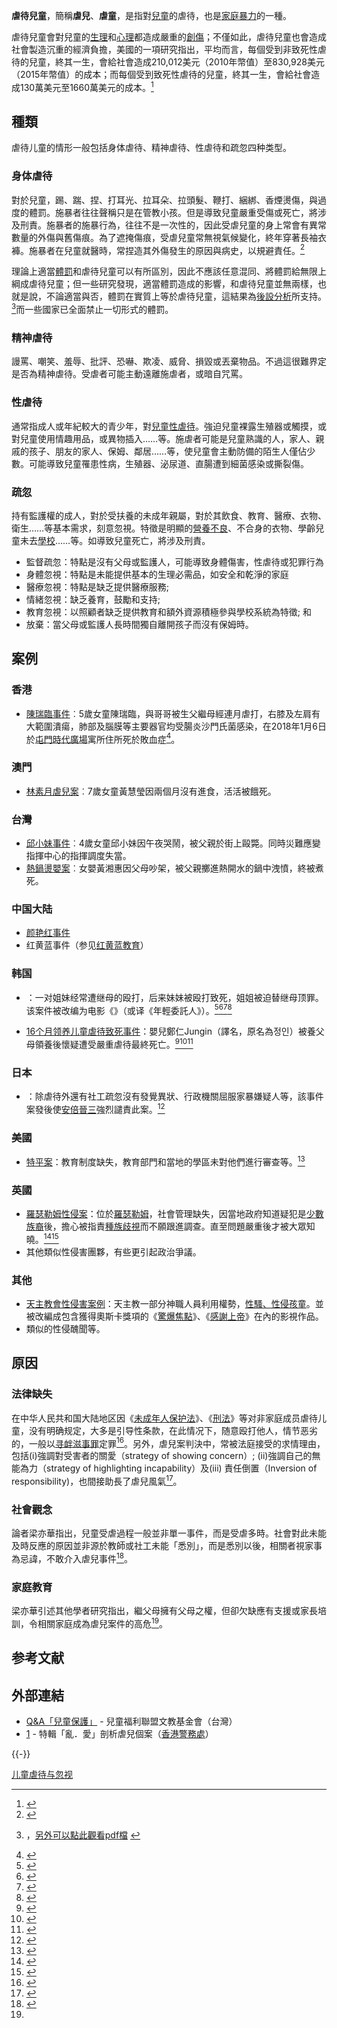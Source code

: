 '''虐待兒童'''，簡稱'''虐兒'''、'''虐童'''，是指對[[兒童|兒童]]的虐待，也是[[家庭暴力|家庭暴力]]的一種。

虐待兒童會對兒童的[[生理|生理]]和[[心理|心理]]都造成嚴重的[[創傷|創傷]]；不僅如此，虐待兒童也會造成社會製造沉重的經濟負擔，美國的一項研究指出，平均而言，每個受到非致死性虐待的兒童，終其一生，會給社會造成210,012美元（2010年幣值）至830,928美元（2015年幣值）的成本；而每個受到致死性虐待的兒童，終其一生，會給社會造成130萬美元至1660萬美元的成本。<ref>{{cite paper|author=Cora Peterson,* Curtis Florence, and Joanne Klevens|title=The economic burden of child maltreatment in the United States, 2015|journal=Child Abuse & Neglect|volume=86|year=2018|page=178-183}}</ref>

==種類==
虐待儿童的情形一般包括身体虐待、精神虐待、性虐待和疏忽四种类型。

===身体虐待===
{{main|家庭暴力|虐待}}
對於兒童，踢、踹、捏、打耳光、拉耳朵、拉頭髮、鞭打、綑綁、香煙燙傷，與過度的體罰。施暴者往往聲稱只是在管教小孩。但是導致兒童嚴重受傷或死亡，將涉及刑責。施暴者的施暴行為，往往不是一次性的，因此受虐兒童的身上常會有異常數量的外傷與舊傷痕。為了遮掩傷痕，受虐兒童常無視氣候變化，終年穿著長袖衣褲。施暴者在兒童就醫時，常捏造其外傷發生的原因與病史，以規避責任。<ref>{{cite web | url=https://www.youtube.com/watch?v=zLWQ5qDFU9A | website=youtube.com | publisher=TVBS | title=兒虐悲歌！ 全台受虐兒逾萬 白色力量伸援 | date=Mar 3, 2018 | access-date=2018-09-23 | archive-date=2020-05-01 | archive-url=https://web.archive.org/web/20200501085224/https://www.youtube.com/watch?v=zLWQ5qDFU9A | dead-url=no }}</ref>

理論上適當[[體罰|體罰]]和虐待兒童可以有所區別，因此不應該任意混同、將體罰給無限上綱成虐待兒童；但一些研究發現，適當體罰造成的影響，和虐待兒童並無兩樣，也就是說，不論適當與否，體罰在實質上等於虐待兒童，這結果為[[後設分析|後設分析]]所支持。<ref>{{cite paper|author=Andrew Grogan-Kaylor, Elizabeth T. Gershoff|title=Spanking and Child Outcomes: Old Controversies and New Meta-Analyses|journal=Psychological Journal of Family Psychology|volume=30|issue=4|year=2016|page=453-469}}，[https://pdfs.semanticscholar.org/0d03/a2e9f085f0a268b4c0a52f5ac31c17a3e5f3.pdf 另外可以點此觀看pdf檔] {{Wayback|url=https://pdfs.semanticscholar.org/0d03/a2e9f085f0a268b4c0a52f5ac31c17a3e5f3.pdf |date=20190218144325 }}</ref>而一些國家已全面禁止一切形式的體罰。

===精神虐待===
{{main|精神虐待}}
謾罵、嘲笑、羞辱、批評、恐嚇、欺凌、威脅、損毀或丟棄物品。不過這很難界定是否為精神虐待。受虐者可能主動遠離施虐者，或暗自咒罵。

===性虐待===

通常指成人或年紀較大的青少年，對[[兒童性虐待|兒童性虐待]]。強迫兒童裸露生殖器或觸摸，或對兒童使用情趣用品，或異物插入……等。施虐者可能是兒童熟識的人，家人、親戚的孩子、朋友的家人、保姆、鄰居……等，使兒童會主動防備的陌生人僅佔少數。可能導致兒童罹患性病，生殖器、泌尿道、直腸遭到細菌感染或撕裂傷。

=== 疏忽 ===
{{main|疏忽照顧兒童}}
持有監護權的成人，對於受扶養的未成年親屬，對於其飲食、教育、醫療、衣物、衛生……等基本需求，刻意忽視。特徵是明顯的[[營養不良|營養不良]]、不合身的衣物、學齡兒童未去[[學校|學校]]……等。如導致兒童死亡，將涉及刑責。

* 監督疏忽：特點是沒有父母或監護人，可能導致身體傷害，性虐待或犯罪行為
* 身體忽視：特點是未能提供基本的生理必需品，如安全和乾淨的家庭
* 醫療忽視：特點是缺乏提供醫療服務;
* 情緒忽視：缺乏養育，鼓勵和支持;
* 教育忽視：以照顧者缺乏提供教育和額外資源積極參與學校系統為特徵; 和
* 放棄：當父母或監護人長時間獨自離開孩子而沒有保姆時。

== 案例 ==

===香港===
* [[2018年屯門五歲女童被虐殺案|陳瑞臨事件]]︰5歲女童陳瑞臨，與哥哥被生父繼母經連月虐打，右膝及左肩有大範圍潰瘍，肺部及腦膜等主要器官均受腸炎沙門氏菌感染，在2018年1月6日於[[屯門時代廣場|屯門時代廣場]]寓所住所死於敗血症<ref>{{Cite web|url=https://hk.news.appledaily.com/local/daily/article/20180107/20267292|title=【動畫】5歲女全身傷不治　父母涉虐兒被捕|accessdate=2018-03-03|work=Apple Daily 蘋果日報|archive-date=2020-05-01|archive-url=https://web.archive.org/web/20200501085231/https://hk.news.appledaily.com/local/daily/article/20180107/20267292|dead-url=no}}</ref>。

=== 澳門 ===
*[[林素月虐兒案|林素月虐兒案]]︰7歲女童黃慧瑩因兩個月沒有進食，活活被餓死。

=== 台灣 ===
*[[邱小妹事件|邱小妹事件]]︰4歲女童邱小妹因午夜哭鬧，被父親於街上毆斃。同時災難應變指揮中心的指揮調度失當。
*[[熱鍋燙嬰案|熱鍋燙嬰案]]︰女嬰黃湘惠因父母吵架，被父親擲進熱開水的鍋中洩憤，終被煮死。

=== 中国大陆 ===
*[[颜艳红事件|颜艳红事件]]
*红黄蓝事件（参见[[红黄蓝教育|红黄蓝教育]]）

=== 韩国 ===
*{{link-ko|漆谷继母虐童致死案|칠곡 계모 아동학대 사망 사건}}：一对姐妹经常遭继母的殴打，后来妹妹被殴打致死，姐姐被迫替继母顶罪。该案件被改编为电影《{{link-ko|小委托人|어린 의뢰인}}》（或译《年輕委託人》）。<ref>{{cite web |author1=李梓媛 |title=後母殺8歲小儿子嫁禍12歲長女 韓國恐怖虐兒案拍成電影 |url=https://www.hk01.com/%E9%96%8B%E7%BD%90/318551/%E5%BE%8C%E6%AF%8D%E6%AE%BA8%E6%AD%B2%E5%B0%8F%E5%A5%B3%E5%85%92%E5%AB%81%E7%A6%8D12%E6%AD%B2%E9%95%B7%E5%A5%B3-%E9%9F%93%E5%9C%8B%E6%81%90%E6%80%96%E8%99%90%E5%85%92%E6%A1%88%E6%8B%8D%E6%88%90%E9%9B%BB%E5%BD%B1 |website=香港01 |accessdate=2019-07-13 |language=zh-HK |date=2019-04-27 |archive-date=2020-05-01 |archive-url=https://web.archive.org/web/20200501085253/https://www.hk01.com/%E9%96%8B%E7%BD%90/318551/%E5%BE%8C%E6%AF%8D%E6%AE%BA8%E6%AD%B2%E5%B0%8F%E5%A5%B3%E5%85%92%E5%AB%81%E7%A6%8D12%E6%AD%B2%E9%95%B7%E5%A5%B3-%E9%9F%93%E5%9C%8B%E6%81%90%E6%80%96%E8%99%90%E5%85%92%E6%A1%88%E6%8B%8D%E6%88%90%E9%9B%BB%E5%BD%B1 |dead-url=no }}</ref><ref>{{cite web |title=《小委托人》李东辉：望虐童问题受到更多关注 |url=https://cn.yna.co.kr/view/ACK20190509003300881 |website=韩联社（韩国联合通讯社） |accessdate=2019-07-13 |date=2019-05-09 |archive-date=2020-08-10 |archive-url=https://web.archive.org/web/20200810044941/https://cn.yna.co.kr/view/ACK20190509003300881 |dead-url=no }}</ref><ref>{{cite web |title=《小委托人》(어린 의뢰인) |url=http://world.kbs.co.kr/service/contents_view.htm?lang=c&board_seq=362673 |website=KBS World |accessdate=2019-07-13 |date=2019-05-01 |archive-date=2020-05-01 |archive-url=https://web.archive.org/web/20200501085245/http://world.kbs.co.kr/service/contents_view.htm?lang=c&board_seq=362673 |dead-url=no }}</ref><ref>{{cite web |author1=Yoon Min-sik |title=Upcoming film ‘My First Client’ deals with issue of child abuse |url=http://www.koreaherald.com/view.php?ud=20190410000655 |website=The Korea Herald |accessdate=2019-07-13 |language=en |date=2019-04-10 |archive-date=2021-01-03 |archive-url=https://web.archive.org/web/20210103151028/http://www.koreaherald.com/view.php?ud=20190410000655 |dead-url=no }}</ref>
*[[16个月领养儿童虐待致死事件|16个月领养儿童虐待致死事件]]：嬰兒鄭仁Jungin（譯名，原名為정인）被養父母領養後懷疑遭受嚴重虐待最終死亡。<ref>{{cite web |author=李秀坤 |title=韓國童被領養「胃破骨折」慘死　23萬人聯署要求告狠心養父母謀殺 |url=https://www.hk01.com/%E5%8D%B3%E6%99%82%E5%9C%8B%E9%9A%9B/570022/%E9%9F%93%E5%9C%8B%E7%AB%A5%E8%A2%AB%E9%A0%98%E9%A4%8A-%E8%83%83%E7%A0%B4%E9%AA%A8%E6%8A%98-%E6%85%98%E6%AD%BB-23%E8%90%AC%E4%BA%BA%E8%81%AF%E7%BD%B2%E8%A6%81%E6%B1%82%E5%91%8A%E7%8B%A0%E5%BF%83%E9%A4%8A%E7%88%B6%E6%AF%8D%E8%AC%80%E6%AE%BA |website=香港01 |accessdate=2021-01-05 |language=zh-HK |date=2021-01-05 |archive-date=2021-07-30 |archive-url=https://web.archive.org/web/20210730004459/https://www.hk01.com/%E5%8D%B3%E6%99%82%E5%9C%8B%E9%9A%9B/570022/%E9%9F%93%E5%9C%8B%E7%AB%A5%E8%A2%AB%E9%A0%98%E9%A4%8A-%E8%83%83%E7%A0%B4%E9%AA%A8%E6%8A%98-%E6%85%98%E6%AD%BB-23%E8%90%AC%E4%BA%BA%E8%81%AF%E7%BD%B2%E8%A6%81%E6%B1%82%E5%91%8A%E7%8B%A0%E5%BF%83%E9%A4%8A%E7%88%B6%E6%AF%8D%E8%AC%80%E6%AE%BA |dead-url=no }}</ref><ref>{{cite web |author=鍾樂偉 |title=韓國嬰孩鄭仁慘遭養父母虐殺　全城震怒要求嚴懲犯案者 |url=https://www.thestandnews.com/international/%E9%9F%93%E5%9C%8B%E5%AC%B0%E5%AD%A9%E9%84%AD%E4%BB%81%E6%85%98%E9%81%AD%E9%A4%8A%E7%88%B6%E6%AF%8D%E8%99%90%E6%AE%BA-%E5%85%A8%E5%9F%8E%E9%9C%87%E6%80%92%E8%A6%81%E6%B1%82%E5%9A%B4%E6%87%B2%E7%8A%AF%E6%A1%88%E8%80%85/ |website=立場新聞 |accessdate=2021-01-06 |language=zh-HK |date=2021-01-06 |archive-date=2021-02-02 |archive-url=https://web.archive.org/web/20210202062118/https://www.thestandnews.com/international/%E9%9F%93%E5%9C%8B%E5%AC%B0%E5%AD%A9%E9%84%AD%E4%BB%81%E6%85%98%E9%81%AD%E9%A4%8A%E7%88%B6%E6%AF%8D%E8%99%90%E6%AE%BA-%E5%85%A8%E5%9F%8E%E9%9C%87%E6%80%92%E8%A6%81%E6%B1%82%E5%9A%B4%E6%87%B2%E7%8A%AF%E6%A1%88%E8%80%85/ |dead-url=no }}</ref><ref>{{cite web |author=王明芳 |title=鄭仁案開審 16個月大女嬰遭虐死骨折腸胃爆裂幼稚園老師淚訴死前真相：原本是愛笑孩子|url=https://topick.hket.com/article/2881115/%E9%84%AD%E4%BB%81%E6%A1%88%E9%96%8B%E5%AF%A9%EF%BD%9C16%E5%80%8B%E6%9C%88%E5%A4%A7%E5%A5%B3%E5%AC%B0%E9%81%AD%E8%99%90%E6%AD%BB%E9%AA%A8%E6%8A%98%E8%85%B8%E8%83%83%E7%88%86%E8%A3%82%E3%80%80%E5%B9%BC%E7%A8%9A%E5%9C%92%E8%80%81%E5%B8%AB%E6%B7%9A%E8%A8%B4%E6%AD%BB%E5%89%8D%E7%9C%9F%E7%9B%B8%EF%BC%9A%E5%8E%9F%E6%9C%AC%E6%98%AF%E6%84%9B%E7%AC%91%E5%AD%A9%E5%AD%90
|website=香港經濟日報 |accessdate=2021-02-19 |language=zh-HK |date=2021-02-19}}</ref>

=== 日本 ===
*{{Link-ja|野田小4女兒虐待事件|野田小4女児虐待事件}}：除虐待外還有社工疏忽沒有發覺異狀、行政機關屈服家暴嫌疑人等，該事件案發後使[[安倍晉三|安倍晉三]]強烈譴責此案。<ref>{{Cite web|url=https://r.nikkei.com/article/DGXMZO40487180V20C19A1000000?s=0|title=小4女児死亡、父親逮捕 冷水シャワー浴びせた疑い|work=日本経済新聞|publisher=日本経済新聞社|accessdate=2019-02-08|date=2019-01-25|archivedate=2019-02-09|archiveurl=https://web.archive.org/web/20190209124135/https://r.nikkei.com/article/DGXMZO40487180V20C19A1000000?s=0|deadlinkdate=2019-3-18|dead-url=no}}</ref>

=== 美國 ===
*[[特平案|特平案]]：教育制度缺失，教育部門和當地的學區未對他們進行審查等。<ref>{{Cite web |url=https://www.singtaousa.com/%E5%8D%97%E5%8A%A0%E6%96%B0%E8%81%9E_la/462984-%E8%99%90%E7%AB%A5%E6%A1%88%E5%AE%B6%E5%BA%AD%E4%BD%8E%E8%AA%BF%E8%A9%AD%E7%95%B0-%E6%AF%8D%E8%A6%AA%E6%8B%92%E8%81%AF%E5%A8%98%E5%AE%B6%E8%BF%9120%E5%B9%B4/ |title=虐童案家庭低調詭異 母親拒聯娘家近20年 |access-date=2019-09-14 |archive-date=2020-05-01 |archive-url=https://web.archive.org/web/20200501085307/https://www.singtaousa.com/%E5%8D%97%E5%8A%A0%E6%96%B0%E8%81%9E_la/462984-%E8%99%90%E7%AB%A5%E6%A1%88%E5%AE%B6%E5%BA%AD%E4%BD%8E%E8%AA%BF%E8%A9%AD%E7%95%B0-%E6%AF%8D%E8%A6%AA%E6%8B%92%E8%81%AF%E5%A8%98%E5%AE%B6%E8%BF%9120%E5%B9%B4/ |dead-url=no }}</ref>

=== 英國 ===
* [[羅瑟勒姆性侵案|羅瑟勒姆性侵案]]：位於[[羅瑟勒姆|羅瑟勒姆]]，社會管理缺失，因當地政府知道疑犯是[[少數族裔|少數族裔]]後，擔心被指責[[種族歧視|種族歧視]]而不願跟進調查。直至問題嚴重後才被大眾知曉。<ref>{{Cite news |url=http://www.chinanews.com/gj/2014/08-27/6534382.shtml |title=英小镇纵容性侵16年 1400名儿童受害无人追查 |publisher=中新網 |date=2014-08-27 |accessdate=2019-07-14 |archive-date=2014-08-29 |archive-url=https://web.archive.org/web/20140829082700/http://www.chinanews.com/gj/2014/08-27/6534382.shtml |dead-url=no }}</ref><ref>{{Cite news |url=http://news.ltn.com.tw/news/world/paper/808351 |title=英小鎮警漠視 16年1400女童遭性侵 |publisher=自由時報電子報 |date=2014-08-28 |accessdate=2019-07-14 |archive-date=2014-08-29 |archive-url=https://web.archive.org/web/20140829115830/http://news.ltn.com.tw/news/world/paper/808351 |dead-url=no }}</ref>
* 其他類似性侵害團夥，有些更引起政治爭議。

=== 其他 ===

* [[天主教會性侵害案例|天主教會性侵害案例]]：天主教一部分神職人員利用權勢，[[兒童性虐待|性騷、性侵孩童]]。並被改編成包含獲得奧斯卡獎項的《[[驚爆焦點|驚爆焦點]]》、《[[感謝上帝|感謝上帝]]》在內的影視作品。
* 類似的性侵醜聞等。

== 原因 ==

=== 法律缺失 ===

在中华人民共和国大陆地区因《[[中华人民共和国未成年人保护法|未成年人保护法]]》、《[[刑法|刑法]]》等对非家庭成员虐待儿童，没有明确规定，大多是引导性条款，在此情况下，随意殴打他人，情节恶劣的，一般以[[寻衅滋事罪|寻衅滋事罪]]定罪<ref>{{Cite web|url=http://china.findlaw.cn/bianhu/gezuibianhu/qfgmrsqlmjqlz/nuenuedaizui/1265201.html|title=虐待儿童的情形及定罪量刑分析|accessdate=2016-05-27 15:00:09|work=找法网|archive-date=2020-05-01|archive-url=https://web.archive.org/web/20200501085317/http://china.findlaw.cn/bianhu/gezuibianhu/qfgmrsqlmjqlz/nuenuedaizui/1265201.html|dead-url=yes}}</ref>。另外，虐兒案判決中，常被法庭接受的求情理由，包括(i)強調對受害者的關愛（strategy of showing concern）; (ii)強調自己的無能為力（strategy of highlighting incapability）及(iii) 責任倒置（Inversion of responsibility)，也間接助長了虐兒風氣<ref>{{Cite web|title=愛之深，責之切？淺談虐兒與孩子管教|url=http://frankie-leung.blogspot.com/2018/12/blog-post.html|work=|date=2018-12-02|accessdate=2018-12-02|first=|last=|author=梁亦華|publisher=信報財經新聞|archive-date=2020-05-01|archive-url=https://web.archive.org/web/20200501085325/http://frankie-leung.blogspot.com/2018/12/blog-post.html|dead-url=no}}</ref>。

=== 社會觀念 ===
論者梁亦華指出，兒童受虐過程一般並非單一事件，而是受虐多時。社會對此未能及時反應的原因並非源於教師或社工未能「悉別」，而是悉別以後，相關者視家事為忌諱，不敢介入虐兒事件<ref name=":0">{{Cite web|url=https://frankie-leung.blogspot.hk/2018/01/blog-post_27.html|title=從幼兒受虐案看家長教育 - 《信報財經新聞》|accessdate=2018-03-03|work=frankie-leung.blogspot.hk|archive-date=2018-03-03|archive-url=https://web.archive.org/web/20180303225115/https://frankie-leung.blogspot.hk/2018/01/blog-post_27.html|dead-url=no}}</ref>。

=== 家庭教育 ===
梁亦華引述其他學者研究指出，繼父母擁有父母之權，但卻欠缺應有支援或家長培訓，令相關家庭成為虐兒案件的高危<ref name=":0" />。

== 参考文献 ==
{{Reflist}}

== 外部連結 ==
{{GoogleBooks|"Child abuse"|"虐待兒童"}}
*[http://www.children.org.tw/contact_qa.php?typeid=23 Q&A「兒童保護」]{{Dead link|date=2018年6月 |bot=InternetArchiveBot |fix-attempted=no }} - 兒童福利聯盟文教基金會（台灣）
*[http://www.police.gov.hk/offbeat//959/chi/n26.htm]{{Wayback|url=http://www.police.gov.hk/offbeat//959/chi/n26.htm |date=20200501085430 }} - 特輯「亂．愛」剖析虐兒個案（[[香港警務處|香港警務處]]）

{{-}}
{{虐待}}
{{domestic violence}}
{{Authority control}}

[[Category:儿童虐待与忽视|]]